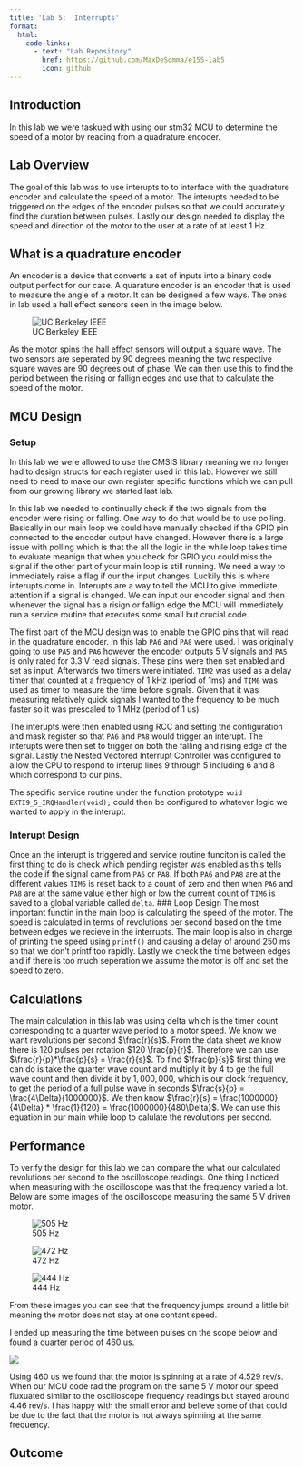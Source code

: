 ```yaml
---
title: 'Lab 5:  Interrupts'
format:
  html: 
    code-links:
      - text: "Lab Repository"
        href: https://github.com/MaxDeSomma/e155-lab5
        icon: github
---
```


## Introduction
In this lab we were taskued with using our stm32 MCU to determine the speed of a motor by reading from a quadrature encoder.

## Lab Overview
The goal of this lab was to use interupts to to interface with the quadrature encoder and calculate the speed of a motor. The interupts needed to be triggered on the edges of the encoder pulses so that we could accurately find the duration between pulses. Lastly our design needed to display the speed and direction of the motor to the user at a rate of at least 1 Hz.

## What is a quadrature encoder 
An encoder is a device that converts a set of inputs into a binary code output perfect for our case. A quarature encoder is an encoder that is used to measure the angle of a motor. It can be designed a few ways. The ones in lab used a hall effect sensors seen in the image below.

![UC Berkeley IEEE](images/quadrature_encoder.gif)

As the motor spins the hall effect sensors will output a square wave. The two sensors are seperated by 90 degrees meaning the two respective square waves are 90 degrees out of phase. We can then use this to find the period between the rising or fallign edges and use that to calculate the speed of the motor.

## MCU Design
### Setup
In this lab we were allowed to use the CMSIS library meaning we no longer had to design structs for each register used in this lab. However we still need to need to make our own register specific functions which we can pull from our growing library we started last lab. 

In this lab we needed to continually check if the two signals from the encoder were rising or falling. One way to do that would be to use polling. Basically in our main loop we could have manually checked if the GPIO pin connected to the encoder output have changed. However there is a large issue with polling which is that the all the logic in the while loop takes time to evaluate meanign that when you check for GPIO you could miss the signal if the other part of your main loop is still running. We need a way to immediately raise a flag if our the input changes. Luckily this is where interupts come in. Interupts are a way to tell the MCU to give immediate attention if a signal is changed. We can input our encoder signal and then whenever the signal has a risign or fallign edge the MCU will immediately run a service routine that executes some small but crucial code.

The first part of the MCU design was to enable the GPIO pins that will read in the quadrature encoder. In this lab `PA6` and `PA8` were used. I was originally going to use `PA5` and `PA6` however the encoder outputs 5 V signals and `PA5` is only rated for 3.3 V read signals. These pins were then set enabled and set as input. Afterwards two timers were initiated. `TIM2` was used as a delay timer that counted at a frequency of 1 kHz (period of 1ms) and `TIM6` was used as timer to measure the time before signals. Given that it was measuring relatively quick signals I wanted to the frequency to be much faster so it was prescaled to 1 MHz (period of 1 us). 

The interupts were then enabled using RCC and setting the configuration and mask register so that `PA6` and `PA8` would trigger an interupt. The interupts were then set to trigger on both the falling and rising edge of the signal. Lastly the Nested Vectored Interrupt Controller was configured to allow the CPU to respond to interup lines 9 through 5 including 6 and 8 which correspond to our pins. 


The specific service routine under the function prototype `void EXTI9_5_IRQHandler(void);` could then be configured to whatever logic we wanted to apply in the interupt. 

### Interupt Design
Once an the interupt is triggered and service routine funciton is called the first thing to do is check which pending register was enabled as this tells the code if the signal came from `PA6` or `PA8`. If both `PA6` and `PA8` are at the different values `TIM6` is reset back to a count of zero and then when `PA6` and `PA8` are at the same value either high or low the current count of `TIM6` is saved to a global variable called `delta`. 
### Loop Design
The most important functin in the main loop is calculating the speed of the motor. The speed is calculated in terms of revolutions per second based on the time between edges we recieve in the interrupts. The main loop is also in charge of printing the speed using `printf()` and causing a delay of around 250 ms so that we don't printf too rapidly. Lastly we check the time between edges and if there is too much seperation we assume the motor is off and set the speed to zero.

## Calculations
The main calculation in this lab was using delta which is the timer count corresponding to a quarter wave period to a motor speed. We know we want revolutions per second $\frac{r}{s}$. From the data sheet we know there is 120 pulses per rotation $120 \frac{p}{r}$. Therefore we can use $\frac{r}{p}*\frac{p}{s} = \frac{r}{s}$. To find $\frac{p}{s}$ first thing we can do is take the quarter wave count and multiply it by $4$ to ge the full wave count and then divide it by $1,000,000$, which is our clock frequency, to get the period of a full pulse wave in seconds $\frac{s}{p} = \frac{4\Delta}{1000000}$. We then know $\frac{r}{s} = \frac{1000000}{4\Delta} * \frac{1}{120} =  \frac{1000000}{480\Delta}$. We can use this equation in our main while loop to calulate the revolutions per second. 

## Performance
To verify the design for this lab we can compare the what our calculated revolutions per second to the oscilloscope readings. One thing I noticed when measuring with the oscilloscope was that the frequency varied a lot. Below are some images of the oscilloscope measuring the same 5 V driven motor. 

![505 Hz](images/DS1Z_QuickPrint4.png)

![472 Hz](images/DS1Z_QuickPrint5.png)

![444 Hz](images/DS1Z_QuickPrint7.png)

From these images you can see that the frequency jumps around a little bit meaning the motor does not stay at one contant speed. 

I ended up measuring the time between pulses on the scope below and found a quarter period of 460 us. 

![](images/DS1Z_QuickPrint8.png)

Using 460 us we found that the motor is spinning at a rate of 4.529 rev/s. When our MCU code rad the program on the same 5 V motor our speed fluxuated similar to the oscilloscope frequency readings but stayed around 4.46 rev/s. I has happy with the small error and believe some of that could be due to the fact that the motor is not always spinning at the same frequency. 

## Outcome

